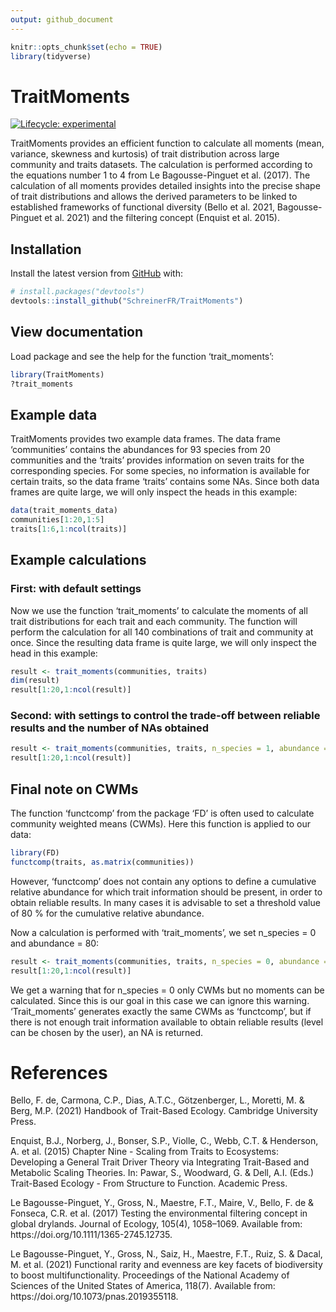 ```yaml
---
output: github_document
---
```


```r
knitr::opts_chunk$set(echo = TRUE)
library(tidyverse)
```

# TraitMoments

<!-- badges: start -->
[![Lifecycle: experimental](https://img.shields.io/badge/lifecycle-experimental-orange.svg)](https://www.tidyverse.org/lifecycle/#experimental)
<!-- badges: end -->

TraitMoments provides an efficient function to calculate all moments (mean, variance, skewness and kurtosis) of trait distribution across large community and traits datasets. The calculation is performed according to the equations number 1 to 4 from Le Bagousse-Pinguet et al. (2017). The calculation of all moments provides detailed insights into the precise shape of trait distributions and allows the derived parameters to be linked to established frameworks of functional diversity (Bello et al. 2021, Bagousse-Pinguet et al. 2021) and the filtering concept (Enquist et al. 2015). 

## Installation

Install the latest version from [GitHub](https://github.com/) with:

``` r
# install.packages("devtools")
devtools::install_github("SchreinerFR/TraitMoments")
```

## View documentation

Load package and see the help for the function 'trait_moments':

```r
library(TraitMoments)
?trait_moments
```

## Example data

TraitMoments provides two example data frames. The data frame 'communities' contains the abundances for 93 species from 20 communities and the 'traits' provides information on seven traits for the corresponding species. For some species, no information is available for certain traits, so the data frame 'traits' contains some NAs. Since both data frames are quite large, we will only inspect the heads in this example:

```r
data(trait_moments_data)
communities[1:20,1:5] 
traits[1:6,1:ncol(traits)] 
```

## Example calculations

### First: with default settings

Now we use the function 'trait_moments' to calculate the moments of all trait distributions for each trait and each community. The function will perform the calculation for all 140 combinations of trait and community at once. Since the resulting data frame is quite  large, we will only inspect the head in this example:

```r
result <- trait_moments(communities, traits)
dim(result)
result[1:20,1:ncol(result)]
```


### Second: with settings to control the trade-off between reliable results and the number of NAs obtained

```r
result <- trait_moments(communities, traits, n_species = 1, abundance = 50)
result[1:20,1:ncol(result)]
```


## Final note on CWMs

The function 'functcomp' from the package 'FD' is often used to calculate community weighted means (CWMs). Here this function is applied to our data:

```r
library(FD)
functcomp(traits, as.matrix(communities))
```

However, 'functcomp' does not contain any options to define a cumulative relative abundance for which trait information should be present, in order to obtain reliable results. In many cases it is advisable to set a threshold value of 80 % for the cumulative relative abundance.   

Now a calculation is performed with 'trait_moments', we set n_species = 0 and abundance = 80:

```r
result <- trait_moments(communities, traits, n_species = 0, abundance = 80)
result[1:20,1:ncol(result)]
```

We get a warning that for n_species = 0 only CWMs but no moments can be calculated. Since this is our goal in this case we can ignore this warning. 'Trait_moments' generates exactly the same CWMs as 'functcomp', but if there is not enough trait information available to obtain reliable results (level can be chosen by the user), an NA is returned.


# References

Bello, F. de, Carmona, C.P., Dias, A.T.C., Götzenberger, L., Moretti, M. & Berg, M.P. (2021) Handbook of Trait-Based Ecology. Cambridge University Press.

Enquist, B.J., Norberg, J., Bonser, S.P., Violle, C., Webb, C.T. & Henderson, A. et al. (2015) Chapter Nine - Scaling from Traits to Ecosystems: Developing a General Trait Driver Theory via Integrating Trait-Based and Metabolic Scaling Theories. In: Pawar, S., Woodward, G. & Dell, A.I. (Eds.) Trait-Based Ecology - From Structure to Function. Academic Press.

Le Bagousse-Pinguet, Y., Gross, N., Maestre, F.T., Maire, V., Bello, F. de & Fonseca, C.R. et al. (2017) Testing the environmental filtering concept in global drylands. Journal of Ecology, 105(4), 1058–1069. Available from: https://doi.org/10.1111/1365-2745.12735.

Le Bagousse-Pinguet, Y., Gross, N., Saiz, H., Maestre, F.T., Ruiz, S. & Dacal, M. et al. (2021) Functional rarity and evenness are key facets of biodiversity to boost multifunctionality. Proceedings of the National Academy of Sciences of the United States of America, 118(7). Available from: https://doi.org/10.1073/pnas.2019355118.


